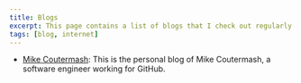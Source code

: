 ```yaml
---
title: Blogs
excerpt: This page contains a list of blogs that I check out regularly because I find interesting the content that they publish.
tags: [blog, internet]
---
```


- [Mike Coutermash](https://mikecoutermarsh.com/): This is the personal blog of Mike Coutermash, a software engineer working for GitHub.
